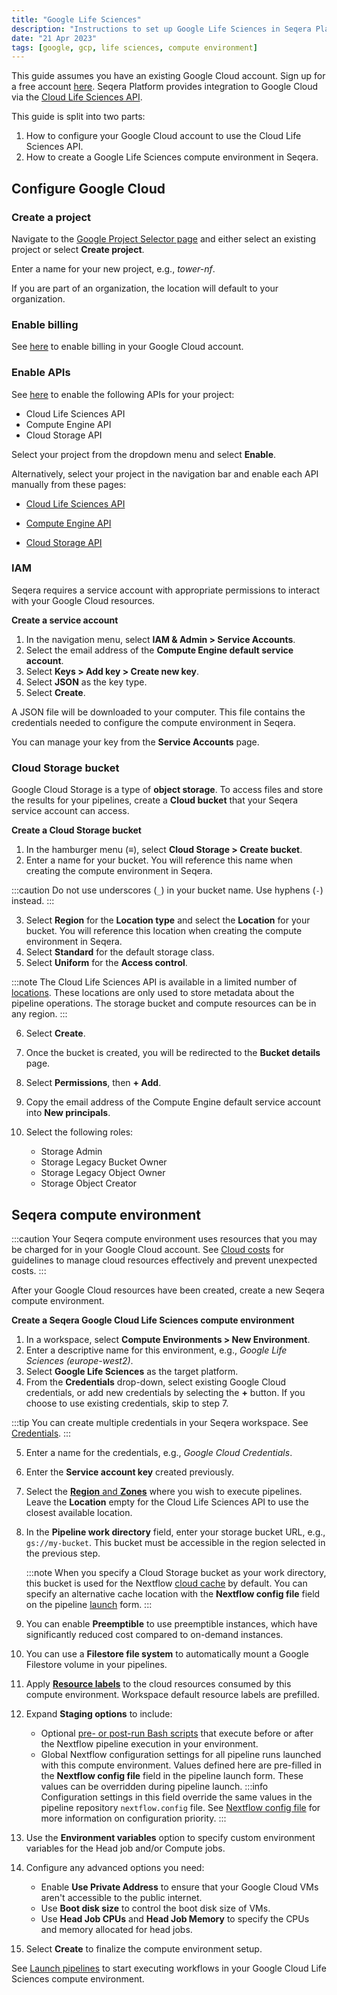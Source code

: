 ```yaml
---
title: "Google Life Sciences"
description: "Instructions to set up Google Life Sciences in Seqera Platform"
date: "21 Apr 2023"
tags: [google, gcp, life sciences, compute environment]
---
```


This guide assumes you have an existing Google Cloud account. Sign up for a free account [here](https://cloud.google.com/). Seqera Platform provides integration to Google Cloud via the [Cloud Life Sciences API](https://cloud.google.com/life-sciences/docs/reference/rest).

This guide is split into two parts:

1. How to configure your Google Cloud account to use the Cloud Life Sciences API.
2. How to create a Google Life Sciences compute environment in Seqera.

## Configure Google Cloud

### Create a project

Navigate to the [Google Project Selector page](https://console.cloud.google.com/projectselector2) and either select an existing project or select **Create project**.

Enter a name for your new project, e.g., _tower-nf_.

If you are part of an organization, the location will default to your organization.

### Enable billing

See [here](https://cloud.google.com/billing/docs/how-to/modify-project) to enable billing in your Google Cloud account.

### Enable APIs

See [here](https://console.cloud.google.com/flows/enableapi?apiid=lifesciences.googleapis.com%2Ccompute.googleapis.com%2Cstorage-api.googleapis.com) to enable the following APIs for your project:

- Cloud Life Sciences API
- Compute Engine API
- Cloud Storage API

Select your project from the dropdown menu and select **Enable**.

Alternatively, select your project in the navigation bar and enable each API manually from these pages:

- [Cloud Life Sciences API](https://console.cloud.google.com/marketplace/product/google/lifesciences.googleapis.com)

- [Compute Engine API](https://console.cloud.google.com/marketplace/product/google/compute.googleapis.com)

- [Cloud Storage API](https://console.cloud.google.com/marketplace/product/google/storage-api.googleapis.com)

### IAM

Seqera requires a service account with appropriate permissions to interact with your Google Cloud resources.

**Create a service account**

1. In the navigation menu, select **IAM & Admin > Service Accounts**.
2. Select the email address of the **Compute Engine default service account**.
3. Select **Keys > Add key > Create new key**.
4. Select **JSON** as the key type.
5. Select **Create**.

A JSON file will be downloaded to your computer. This file contains the credentials needed to configure the compute environment in Seqera.

You can manage your key from the **Service Accounts** page.

### Cloud Storage bucket

Google Cloud Storage is a type of **object storage**. To access files and store the results for your pipelines, create a **Cloud bucket** that your Seqera service account can access.

**Create a Cloud Storage bucket**

1. In the hamburger menu (**≡**), select **Cloud Storage > Create bucket**.
2. Enter a name for your bucket. You will reference this name when creating the compute environment in Seqera.

:::caution
Do not use underscores (`_`) in your bucket name. Use hyphens (`-`) instead.
:::

3. Select **Region** for the **Location type** and select the **Location** for your bucket. You will reference this location when creating the compute environment in Seqera.
4. Select **Standard** for the default storage class.
5. Select **Uniform** for the **Access control**.

:::note
The Cloud Life Sciences API is available in a limited number of [locations](https://cloud.google.com/life-sciences/docs/concepts/locations). These locations are only used to store metadata about the pipeline operations. The storage bucket and compute resources can be in any region.
:::

6. Select **Create**.
7. Once the bucket is created, you will be redirected to the **Bucket details** page.
8. Select **Permissions**, then **+ Add**.
9. Copy the email address of the Compute Engine default service account into **New principals**.
10. Select the following roles:

    - Storage Admin
    - Storage Legacy Bucket Owner
    - Storage Legacy Object Owner
    - Storage Object Creator

## Seqera compute environment

:::caution
Your Seqera compute environment uses resources that you may be charged for in your Google Cloud account. See [Cloud costs](../monitoring/cloud-costs.mdx) for guidelines to manage cloud resources effectively and prevent unexpected costs.
:::

After your Google Cloud resources have been created, create a new Seqera compute environment.

**Create a Seqera Google Cloud Life Sciences compute environment**

1. In a workspace, select **Compute Environments > New Environment**.
2. Enter a descriptive name for this environment, e.g., _Google Life Sciences (europe-west2)_.
3. Select **Google Life Sciences** as the target platform.
4. From the **Credentials** drop-down, select existing Google Cloud credentials, or add new credentials by selecting the **+** button. If you choose to use existing credentials, skip to step 7.

:::tip
You can create multiple credentials in your Seqera workspace. See [Credentials](../credentials/overview.mdx).
:::

5. Enter a name for the credentials, e.g., _Google Cloud Credentials_.
6. Enter the **Service account key** created previously.
7. Select the [**Region** and **Zones**](https://cloud.google.com/compute/docs/regions-zones#available) where you wish to execute pipelines. Leave the **Location** empty for the Cloud Life Sciences API to use the closest available location.
8. In the **Pipeline work directory** field, enter your storage bucket URL, e.g., `gs://my-bucket`. This bucket must be accessible in the region selected in the previous step.

    :::note
    When you specify a Cloud Storage bucket as your work directory, this bucket is used for the Nextflow [cloud cache](https://www.nextflow.io/docs/latest/cache-and-resume.html#cache-stores) by default. You can specify an alternative cache location with the **Nextflow config file** field on the pipeline [launch](../launch/launchpad.mdx#launch-form) form.
    :::

9. You can enable **Preemptible** to use preemptible instances, which have significantly reduced cost compared to on-demand instances.
10. You can use a **Filestore file system** to automatically mount a Google Filestore volume in your pipelines.
11. Apply [**Resource labels**](../resource-labels/overview.mdx) to the cloud resources consumed by this compute environment. Workspace default resource labels are prefilled.
12. Expand **Staging options** to include:
    - Optional [pre- or post-run Bash scripts](../launch/advanced.mdx#pre--post-run-scripts) that execute before or after the Nextflow pipeline execution in your environment.
    - Global Nextflow configuration settings for all pipeline runs launched with this compute environment. Values defined here are pre-filled in the **Nextflow config file** field in the pipeline launch form. These values can be overridden during pipeline launch. 
    :::info
    Configuration settings in this field override the same values in the pipeline repository `nextflow.config` file. See [Nextflow config file](../launch/advanced.mdx#nextflow-config-file) for more information on configuration priority. 
    :::
13. Use the **Environment variables** option to specify custom environment variables for the Head job and/or Compute jobs.
14. Configure any advanced options you need:
    - Enable **Use Private Address** to ensure that your Google Cloud VMs aren't accessible to the public internet.
    - Use **Boot disk size** to control the boot disk size of VMs.
    - Use **Head Job CPUs** and **Head Job Memory** to specify the CPUs and memory allocated for head jobs.
15. Select **Create** to finalize the compute environment setup.

See [Launch pipelines](../launch/launchpad.mdx) to start executing workflows in your Google Cloud Life Sciences compute environment.
